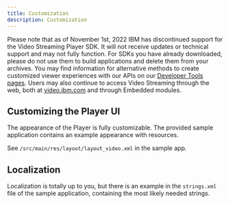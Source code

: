 ```yaml
---
title: Customization
description: Customization
---
```


<InlineNotification kind="warning">

Please note that as of November 1st, 2022 IBM has discontinued support for the Video Streaming Player SDK. It will not receive updates or technical support and may not fully function. For SDKs you have already downloaded, please do not use them to build applications and delete them from your archives. You may find information for alternative methods to create customized viewer experiences with our APIs on our [Developer Tools pages](https://developers.video.ibm.com/player-api-examples/custom-ui). Users may also continue to access Video Streaming through the web, both at [video.ibm.com](https://video.ibm.com/) and through Embedded modules.

</InlineNotification>

## Customizing the Player UI

The appearance of the Player is fully customizable. The provided sample application contains an example appearance with resources.

See `/src/main/res/layout/layout_video.xml` in the sample app.

## Localization

Localization is totally up to you, but there is an example in the `strings.xml` file of the sample application, 
containing the most likely needed strings.
